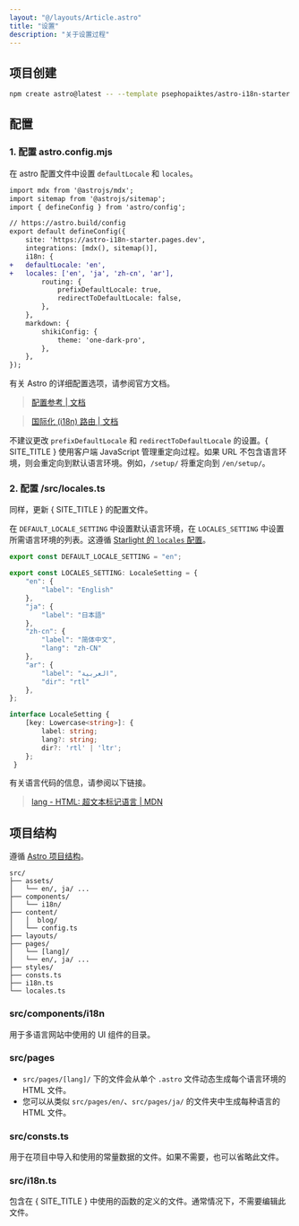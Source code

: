 ```yaml
---
layout: "@/layouts/Article.astro"
title: "设置"
description: "关于设置过程"
---
```


<PageHeadline title={frontmatter.title} />


## 项目创建

```sh
npm create astro@latest -- --template psephopaiktes/astro-i18n-starter
```

## 配置


### 1. 配置 astro.config.mjs

在 astro 配置文件中设置 `defaultLocale` 和 `locales`。

```diff
import mdx from '@astrojs/mdx';
import sitemap from '@astrojs/sitemap';
import { defineConfig } from 'astro/config';

// https://astro.build/config
export default defineConfig({
    site: 'https://astro-i18n-starter.pages.dev',
    integrations: [mdx(), sitemap()],
    i18n: {
+   defaultLocale: 'en',
+   locales: ['en', 'ja', 'zh-cn', 'ar'],
        routing: {
            prefixDefaultLocale: true,
            redirectToDefaultLocale: false,
        },
    },
    markdown: {
        shikiConfig: {
            theme: 'one-dark-pro',
        },
    },
});
```

有关 Astro 的详细配置选项，请参阅官方文档。

> [配置参考 | 文档](https://docs.astro.build/zh-cn/reference/configuration-reference/)

> [国际化 (i18n) 路由 | 文档](https://docs.astro.build/zh-cn/guides/internationalization/#configure-i18n-routing)

不建议更改 `prefixDefaultLocale` 和 `redirectToDefaultLocale` 的设置。{ SITE_TITLE } 使用客户端 JavaScript 管理重定向过程。如果 URL 不包含语言环境，则会重定向到默认语言环境。例如，`/setup/` 将重定向到 `/en/setup/`。


### 2. 配置 /src/locales.ts

同样，更新 { SITE_TITLE } 的配置文件。

在 `DEFAULT_LOCALE_SETTING` 中设置默认语言环境，在 `LOCALES_SETTING` 中设置所需语言环境的列表。这遵循 [Starlight 的 `locales` 配置](https://starlight.astro.build/reference/configuration/#locales)。

```ts
export const DEFAULT_LOCALE_SETTING = "en";

export const LOCALES_SETTING: LocaleSetting = {
    "en": {
        "label": "English"
    },
    "ja": {
        "label": "日本語"
    },
    "zh-cn": {
        "label": "简体中文",
        "lang": "zh-CN"
    },
    "ar": {
        "label": "العربية",
        "dir": "rtl"
    },
};

interface LocaleSetting {
    [key: Lowercase<string>]: {
        label: string;
        lang?: string;
        dir?: 'rtl' | 'ltr';
    };
 }
```

有关语言代码的信息，请参阅以下链接。

> [lang - HTML: 超文本标记语言 | MDN](https://developer.mozilla.org/zh-CN/docs/Web/HTML/Global_attributes/lang)


## 项目结构

遵循 [Astro 项目结构](https://docs.astro.build/zh-cn/basics/project-structure/)。

```text
src/
├── assets/
│   └── en/, ja/ ...
├── components/
│   └── i18n/
├── content/
│   │  blog/
│   └── config.ts
├── layouts/
├── pages/
│   └── [lang]/
│   └── en/, ja/ ...
├── styles/
├── consts.ts
├── i18n.ts
└── locales.ts
```

### src/components/i18n

用于多语言网站中使用的 UI 组件的目录。

### src/pages

- `src/pages/[lang]/` 下的文件会从单个 `.astro` 文件动态生成每个语言环境的 HTML 文件。
- 您可以从类似 `src/pages/en/`、`src/pages/ja/` 的文件夹中生成每种语言的 HTML 文件。

### src/consts.ts

用于在项目中导入和使用的常量数据的文件。如果不需要，也可以省略此文件。

### src/i18n.ts

包含在 { SITE_TITLE } 中使用的函数的定义的文件。通常情况下，不需要编辑此文件。
